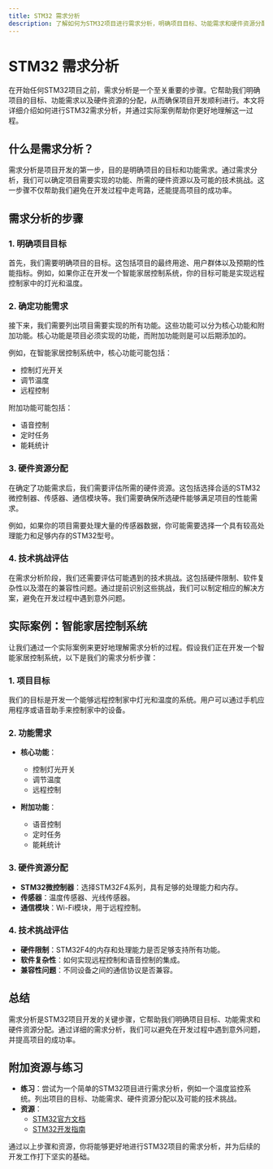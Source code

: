 ```yaml
---
title: STM32 需求分析
description: 了解如何为STM32项目进行需求分析，明确项目目标、功能需求和硬件资源分配，确保项目开发顺利进行。
---
```


# STM32 需求分析

在开始任何STM32项目之前，需求分析是一个至关重要的步骤。它帮助我们明确项目的目标、功能需求以及硬件资源的分配，从而确保项目开发顺利进行。本文将详细介绍如何进行STM32需求分析，并通过实际案例帮助你更好地理解这一过程。

## 什么是需求分析？

需求分析是项目开发的第一步，目的是明确项目的目标和功能需求。通过需求分析，我们可以确定项目需要实现的功能、所需的硬件资源以及可能的技术挑战。这一步骤不仅帮助我们避免在开发过程中走弯路，还能提高项目的成功率。

## 需求分析的步骤

### 1. 明确项目目标

首先，我们需要明确项目的目标。这包括项目的最终用途、用户群体以及预期的性能指标。例如，如果你正在开发一个智能家居控制系统，你的目标可能是实现远程控制家中的灯光和温度。

### 2. 确定功能需求

接下来，我们需要列出项目需要实现的所有功能。这些功能可以分为核心功能和附加功能。核心功能是项目必须实现的功能，而附加功能则是可以后期添加的。

例如，在智能家居控制系统中，核心功能可能包括：
- 控制灯光开关
- 调节温度
- 远程控制

附加功能可能包括：
- 语音控制
- 定时任务
- 能耗统计

### 3. 硬件资源分配

在确定了功能需求后，我们需要评估所需的硬件资源。这包括选择合适的STM32微控制器、传感器、通信模块等。我们需要确保所选硬件能够满足项目的性能需求。

例如，如果你的项目需要处理大量的传感器数据，你可能需要选择一个具有较高处理能力和足够内存的STM32型号。

### 4. 技术挑战评估

在需求分析阶段，我们还需要评估可能遇到的技术挑战。这包括硬件限制、软件复杂性以及潜在的兼容性问题。通过提前识别这些挑战，我们可以制定相应的解决方案，避免在开发过程中遇到意外问题。

## 实际案例：智能家居控制系统

让我们通过一个实际案例来更好地理解需求分析的过程。假设我们正在开发一个智能家居控制系统，以下是我们的需求分析步骤：

### 1. 项目目标

我们的目标是开发一个能够远程控制家中灯光和温度的系统。用户可以通过手机应用程序或语音助手来控制家中的设备。

### 2. 功能需求

- **核心功能**：
  - 控制灯光开关
  - 调节温度
  - 远程控制

- **附加功能**：
  - 语音控制
  - 定时任务
  - 能耗统计

### 3. 硬件资源分配

- **STM32微控制器**：选择STM32F4系列，具有足够的处理能力和内存。
- **传感器**：温度传感器、光线传感器。
- **通信模块**：Wi-Fi模块，用于远程控制。

### 4. 技术挑战评估

- **硬件限制**：STM32F4的内存和处理能力是否足够支持所有功能。
- **软件复杂性**：如何实现远程控制和语音控制的集成。
- **兼容性问题**：不同设备之间的通信协议是否兼容。

## 总结

需求分析是STM32项目开发的关键步骤，它帮助我们明确项目目标、功能需求和硬件资源分配。通过详细的需求分析，我们可以避免在开发过程中遇到意外问题，并提高项目的成功率。

## 附加资源与练习

- **练习**：尝试为一个简单的STM32项目进行需求分析，例如一个温度监控系统。列出项目的目标、功能需求、硬件资源分配以及可能的技术挑战。
- **资源**：
  - [STM32官方文档](https://www.st.com/en/microcontrollers-microprocessors/stm32-32-bit-arm-cortex-mcus.html)
  - [STM32开发指南](https://www.st.com/resource/en/user_manual/dm00105823.pdf)

通过以上步骤和资源，你将能够更好地进行STM32项目的需求分析，并为后续的开发工作打下坚实的基础。
